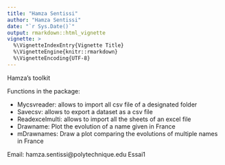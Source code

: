 ```yaml
---
title: "Hamza Sentissi"
author: "Hamza Sentissi"
date: "`r Sys.Date()`"
output: rmarkdown::html_vignette
vignette: >
  %\VignetteIndexEntry{Vignette Title}
  %\VignetteEngine{knitr::rmarkdown}
  %\VignetteEncoding{UTF-8}
---
```


Hamza's toolkit

Functions in the package:

- Mycsvreader: allows to import all csv file of a designated folder
- Savecsv: allows to export a dataset as a csv file
- Readexcelmulti: allows to import all the sheets of an excel file
- Drawname: Plot the evolution of a name given in France
- mDrawnames: Draw a plot comparing the evolutions of multiple names in France

Email: hamza.sentissi@polytechnique.edu
Essai1

